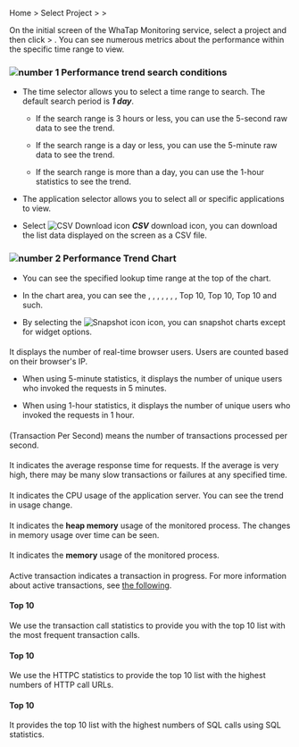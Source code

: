 Home > Select Project > <Cmdname sid="side_analysis" className="uitext" /> > <Cmdname sid="side_perfTrend" className="uitext" />

On the initial screen of the WhaTap Monitoring service, select a project and then click <Cmdname sid="side_analysis" className="uitext" /> > <Cmdname sid="side_perfTrend" className="uitext" />. You can see numerous metrics about the performance within the specific time range to view. 

<ImgLang img='performance-trend.png' desc='Performance Trend' />

### ![number 1](/img/number-01.png) Performance trend search conditions

- The time selector allows you to select a time range to search. The default search period is **_1 day_**.

  - If the search range is 3 hours or less, you can use the 5-second raw data to see the trend.

  - If the search range is a day or less, you can use the 5-minute raw data to see the trend.

  - If the search range is more than a day, you can use the 1-hour statistics to see the trend.

- The application selector allows you to select all or specific applications to view. 

- Select ![CSV Download icon](/img/ico-csv.svg) **_CSV_** download icon, you can download the list data displayed on the screen as a CSV file.

### ![number 2](/img/number-02.png) Performance Trend Chart

- You can see the specified lookup time range at the top of the chart.

- In the chart area, you can see the <Cmdname sid="rt_user" className="uitext" />, <Cmdname sid="tps" className="uitext" />, <Cmdname sid="resp_time" className="uitext" />, <Cmdname sid="cpu" className="uitext" />, <Cmdname sid="heap_memory" className="uitext" />, <Cmdname sid="active_transaction" className="uitext" />, <Cmdname sid="transaction" className="uitext" />, <UI>Top 10</UI>, <Cmdname sid="httpc" className="uitext" /> <UI>Top 10</UI>, <Cmdname sid="sql" className="uitext" /> <UI>Top 10</UI> and such.

- By selecting the ![Snapshot icon](/img/ic-camera.svg) <Cmdname sid="sms_alert_snapshot" className="uitext" /> icon, you can snapshot charts except for widget options.

#### <Cmdname sid="rt_user" />

It displays the number of real-time browser users. Users are counted based on their browser's IP. 

- When using 5-minute statistics, it displays the number of unique users who invoked the requests in 5 minutes.

- When using 1-hour statistics, it displays the number of unique users who invoked the requests in 1 hour.

#### <Cmdname sid="tps" />

<Cmdname sid="tps" className="uitext" /> (Transaction Per Second) means the number of transactions processed per second.

#### <Cmdname sid="resp_time" />

It indicates the average response time for requests. If the average is very high, there may be many slow transactions or failures at any specified time.

#### <Cmdname sid="cpu" />

It indicates the CPU usage of the application server. You can see the trend in usage change.

<InDoc product='java,nodejs'>

#### <Cmdname sid="heap_memory" />

It indicates the **heap memory** usage of the monitored process. The changes in memory usage over time can be seen.

</InDoc>

<InDoc product='python,dotnet,php,golang'>

#### <Cmdname sid="memory" />

It indicates the **memory** usage of the monitored process.

</InDoc>

#### <Cmdname sid="active_transaction" />

Active transaction indicates a transaction in progress. For more information about active transactions, see [the following](dashboard#active-trs).

#### <Cmdname sid="transaction" /> Top 10

We use the transaction call statistics to provide you with the top 10 list with the most frequent transaction calls.

#### <Cmdname sid="httpc" /> Top 10

We use the HTTPC statistics to provide the top 10 list with the highest numbers of HTTP call URLs.

#### <Cmdname sid="sql" /> Top 10

It provides the top 10 list with the highest numbers of SQL calls using SQL statistics. 
